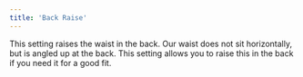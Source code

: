 ```yaml
---
title: 'Back Raise'
---
```


This setting raises the waist in the back. Our waist does not sit horizontally,
but is angled up at the back. This setting allows you to raise this in the back
if you need it for a good fit.
